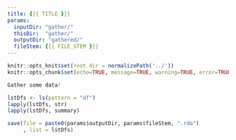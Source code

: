 ```yaml
---
title: {{{ TITLE }}}
params: 
  inputDir: "gather/"
  thisDir:  "gather/"
  outputDir: "gathered/"
  fileStem: {{{ FILE_STEM }}}
---
```


```r
knitr::opts_knit$set(root.dir = normalizePath('../'))
knitr::opts_chunk$set(echo=TRUE, message=TRUE, warning=TRUE, error=TRUE)
```

```r
Gather some data!
```

```r
lstDfs <- ls(pattern = "df")
lapply(lstDfs, str)
lapply(lstDfs, summary)
```

```r
save(file = paste0(params$outputDir, params$fileStem, ".rda")
     , list = lstDfs)
```

